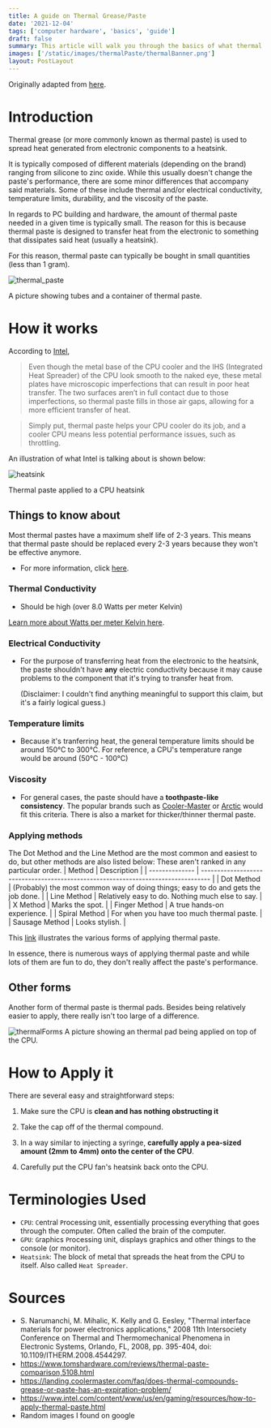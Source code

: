 ```yaml
---
title: A guide on Thermal Grease/Paste
date: '2021-12-04'
tags: ['computer hardware', 'basics', 'guide']
draft: false
summary: This article will walk you through the basics of what thermal compound/paste is and how it is used.
images: ['/static/images/thermalPaste/thermalBanner.png']
layout: PostLayout
---
```


Originally adapted from [here](https://docs.google.com/presentation/d/1lJHb7pgSk1dJ7AmyaE8gj6wx2_GaxO6FhpZcgo77oN0/edit?usp=sharing).

# Introduction

Thermal grease (or more commonly known as thermal paste) is used to spread heat generated from electronic components to a heatsink.

It is typically composed of different materials (depending on the brand) ranging from
silicone to zinc oxide. While this usually doesn't change the paste's performance, there are some minor differences that accompany said materials.
Some of these include thermal and/or electrical conductivity, temperature limits, durability, and the viscosity of the paste.

In regards to PC building and hardware, the amount of thermal paste needed in a given time is typically small.
The reason for this is because thermal paste is designed to transfer heat from the electronic to something that dissipates said heat (usually a heatsink).

For this reason, thermal paste can typically be bought in small quantities (less than 1 gram).

<Image
  alt="thermal_paste"
  src="/static/images/thermalPaste/thermal-pic.jpg"
  width={250}
  height={250}
/>

A picture showing tubes and a container of thermal paste.

# How it works

According to [Intel](https://www.intel.com/content/www/us/en/gaming/resources/how-to-apply-thermal-paste.html),

> Even though the metal base of the CPU cooler and the IHS (Integrated Heat Spreader) of the CPU look smooth to the naked eye, these metal plates have microscopic imperfections that can result in poor heat transfer. The two surfaces aren’t in full contact due to those imperfections, so thermal paste fills in those air gaps, allowing for a more efficient transfer of heat.

> Simply put, thermal paste helps your CPU cooler do its job, and a cooler CPU means less potential performance issues, such as throttling.

An illustration of what Intel is talking about is shown below:

<Image alt="heatsink" src="/static/images/thermalPaste/heatsink.gif" width={590} height={417} />

Thermal paste applied to a CPU heatsink

## Things to know about

Most thermal pastes have a maximum shelf life of 2-3 years.
This means that thermal paste should be replaced every 2-3 years because they won't be effective anymore.

- For more information, click [here](https://landing.coolermaster.com/faq/does-thermal-compounds-grease-or-paste-has-an-expiration-problem/).

### Thermal Conductivity

- Should be high (over 8.0 Watts per meter Kelvin)

[Learn more about Watts per meter Kelvin here](https://forum.digikey.com/t/what-is-the-specification-w-mk/370).

### Electrical Conductivity

- For the purpose of transferring heat from the electronic to the heatsink, the paste shouldn't have **any** electric conductivity because it may cause problems to the component that it's trying to transfer heat from.

  (Disclaimer: I couldn't find anything meaningful to support this claim, but it's a fairly logical guess.)

### Temperature limits

- Because it's tranferring heat, the general temperature limits should be around 150°C to 300°C. For reference, a CPU's temperature range would be around (50°C - 100°C)

### Viscosity

- For general cases, the paste should have a **toothpaste-like consistency**. The popular brands such as [Cooler-Master](https://www.coolermaster.com/catalog/coolers/#!/Series=Thermal%20Grease) or [Arctic](https://www.arctic.de/us/products/cooling/thermal-interface/thermal-paste/) would fit this criteria. There is also a market for thicker/thinner thermal paste.

### Applying methods

The Dot Method and the Line Method are the most common and easiest to do, but other methods are also listed below:
These aren't ranked in any particular order.
| Method | Description |
| -------------- | --------------------------------------------------------------------------------- |
| Dot Method | (Probably) the most common way of doing things; easy to do and gets the job done. |
| Line Method | Relatively easy to do. Nothing much else to say. |
| X Method | Marks the spot. |
| Finger Method | A true hands-on experience. |
| Spiral Method | For when you have too much thermal paste. |
| Sausage Method | Looks stylish. |

This [link](https://www.pugetsystems.com/labs/articles/Thermal-Paste-Application-Techniques-170/) illustrates the various forms of applying thermal paste.

In essence, there is numerous ways of applying thermal paste and while lots of them are fun to do, they don't really affect the paste's performance.

## Other forms

Another form of thermal paste is thermal pads. Besides being relatively easier to apply, there really isn't too large of a difference.

<Image
  alt="thermalForms"
  src="/static/images/thermalPaste/thermal-pad-cpu.jpg"
  width={680}
  height={423}
/>
A picture showing an thermal pad being applied on top of the CPU.

# How to Apply it

There are several easy and straightforward steps:

1.  Make sure the CPU is **clean and has nothing obstructing it**

1.  Take the cap off of the thermal compound.

1.  In a way similar to injecting a syringe, **carefully apply a pea-sized amount (2mm to 4mm) onto
    the center of the CPU**.

1.  Carefully put the CPU fan's heatsink back onto the CPU.

# Terminologies Used

- `CPU`: `C`entral `P`rocessing `U`nit, essentially processing everything that goes through the computer. Often called the brain of the computer.
- `GPU`: `G`raphics `P`rocessing `U`nit, displays graphics and other things to the console (or monitor).
- `Heatsink`: The block of metal that spreads the heat from the CPU to itself. Also called `Heat Spreader`.

# Sources

- S. Narumanchi, M. Mihalic, K. Kelly and G. Eesley, "Thermal interface materials for power electronics applications," 2008 11th Intersociety Conference on Thermal and Thermomechanical Phenomena in Electronic Systems, Orlando, FL, 2008, pp. 395-404, doi: 10.1109/ITHERM.2008.4544297.
- https://www.tomshardware.com/reviews/thermal-paste-comparison,5108.html
- https://landing.coolermaster.com/faq/does-thermal-compounds-grease-or-paste-has-an-expiration-problem/
- https://www.intel.com/content/www/us/en/gaming/resources/how-to-apply-thermal-paste.html
- Random images I found on google
